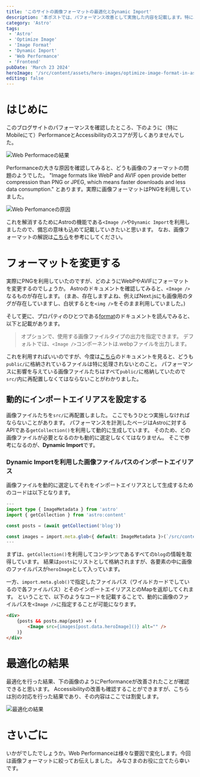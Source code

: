 ```yaml
---
title: 'このサイトの画像フォーマットの最適化とDynamic Import'
description: '本ポストでは、パフォーマンス改善として実施した内容を記載します。特に、Astroの提供機能で実現することができる画像フォーマットの最適化と、Dynamic Importの機能を説明します。'
category: 'Astro'
tags:
 - 'Astro'
 - 'Optimize Image'
 - 'Image Format'
 - 'Dynamic Import'
 - 'Web Performance'
 - 'Frontend'
pubDate: 'March 23 2024'
heroImage: '/src/content/assets/hero-images/optimize-image-format-in-astro.png'
editing: false
---
```



# はじめに
このブログサイトのパフォーマンスを確認したところ、下のように（特にMobileにて）PerformanceとAccessibilityのスコアが芳しくありませんでした。

<Image class="border rounded-lg my-10" src={webPerformanceResultImage} alt="Web Performaceの結果" />

Performanceの大きな原因を確認してみると、どうも画像のフォーマットの問題のようでした。
"Image formats like WebP and AVIF open provide better compression than PNG or JPEG, which means faster downloads and less data consumption."
とあります。実際に画像フォーマットはPNGを利用していました。

<Image class="border rounded-xl my-10" src={webPerformanceReasonImage} alt="Web Perfomanceの原因" />

これを解消するためにAstroの機能である`<Image />`や`Dynamic Import`を利用しましたので、備忘の意味も込めて記載していきたいと思います。
なお、画像フォーマットの解説は[こちら](https://developer.chrome.com/docs/lighthouse/performance/uses-webp-images/?utm_source=lighthouse&utm_medium=lr)を参考にしてください。

# フォーマットを変更する
実際にPNGを利用していたのですが、どのようにWebPやAVIFにフォーマットを変更するのでしょうか。
Astroのドキュメントを確認してみると、`<Image />`なるものが存在します。
(まあ、存在しますよね、例えばNext.jsにも画像用のタグが存在していますし、白状するとを`<img />`をそのまま利用していました。)

<LinkCard url="https://docs.astro.build/ja/guides/images/#image--astroassets" client:load />

そして更に、プロパティのひとつである[format](https://docs.astro.build/ja/guides/images/#format)のドキュメントを読んでみると、以下と記載があります。

> オプションで、使用する画像ファイルタイプの出力を指定できます。
>デフォルトでは、`<Image />`コンポーネントは.webpファイルを出力します。

これを利用すればいいのですが、今度は[こちら](https://docs.astro.build/ja/guides/images/#src%E3%81%A8public)のドキュメントを見ると、どうも`public/`に格納されているファイルは特に処理されないとのこと。
パフォーマンスに影響を与えている画像ファイルたちはすべて`public/`に格納していたので`src/`内に再配置しなくてはならないことがわかりました。

## 動的にインポートエイリアスを設定する
画像ファイルたちを`src/`に再配置しました。
ここでもうひとつ実施しなければならないことがあります。
パフォーマンスを計測したページはAstroに対するAPIである`getCollection()`を利用して動的に生成しています。
そのため、どの画像ファイルが必要となるのかも動的に選定しなくてはなりません。
そこで参考になるのが、**Dynamic Import**です。

<LinkCard url="https://docs.astro.build/ja/recipes/dynamically-importing-images/" client:load />

### Dynamic Importを利用した画像ファイルパスのインポートエイリアス
画像ファイルを動的に選定してそれをインポートエイリアスとして生成するためのコードは以下となります。

```typescript
---
import type { ImageMetadata } from 'astro'
import { getCollection } from 'astro:content'

const posts = (await getCollection('blog'))

const images = import.meta.glob<{ default: ImageMetadata }>(`/src/content/assets/hero-images/*.{jpeg,jpg,png,gif}`)
---
```

まずは、`getCollection()`を利用してコンテンツであるすべての`blog`の情報を取得しています。
結果は`posts`にリストとして格納されますが、各要素の中に画像のファイルパスが`heroImage`として入っています。

一方、`import.meta.glob()`で指定したファイルパス（ワイルドカードでしているので各ファイルパス）とそのインポートエイリアスとのMapを返却してくれます。
ということで、以下のようなコードを記載することで、動的に画像のファイルパスを`<Image />`に指定することが可能になります。

```html
<div>
	{posts && posts.map(post) => (
		<Image src={images[post.data.heroImage]()} alt="" />
	)}
</div>
```

# 最適化の結果
最適化を行った結果、下の画像のようにPerformanceが改善されたことが確認できると思います。
Accessibilityの改善も確認することができますが、こちらは別の対応を行った結果であり、その内容はここでは割愛します。

<Image class="border rounded-xl my-10" src={webPerformanceResultAfterImage} alt="最適化の結果" />

# さいごに
いかがでしたでしょうか。Web Performanceは様々な要因で変化します。今回は画像フォーマットに絞ってお伝えしました。
みなさまのお役に立てたら幸いです。
